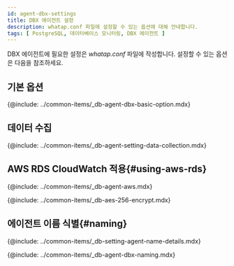 ```yaml
---
id: agent-dbx-settings
title: DBX 에이전트 설정
description: whatap.conf 파일에 설정할 수 있는 옵션에 대해 안내합니다.
tags: [ PostgreSQL, 데이터베이스 모니터링, DBX 에이전트 ]
---
```



DBX 에이전트에 필요한 설정은 *whatap.conf* 파일에 작성합니다. 설정할 수 있는 옵션은 다음을 참조하세요.

## 기본 옵션

{@include: ../common-items/_db-agent-dbx-basic-option.mdx}


## 데이터 수집

{@include: ../common-items/_db-agent-setting-data-collection.mdx}


## AWS RDS CloudWatch 적용{#using-aws-rds}

{@include: ../common-items/_db-agent-aws.mdx}

<!-- AES 256 암호화 적용 -->
{@include: ../common-items/_db-aes-256-encrypt.mdx}  

## 에이전트 이름 식별{#naming}

{@include: ../common-items/_db-setting-agent-name-details.mdx}

{@include: ../common-items/_db-agent-dbx-naming.mdx}